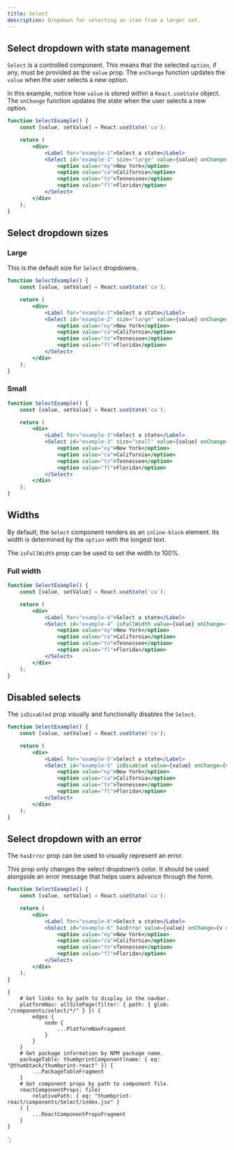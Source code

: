 ```yaml
---
title: Select
description: Dropdown for selecting an item from a larger set.
---
```



<ComponentHeader data={props.data} />

## Select dropdown with state management

`Select` is a controlled component. This means that the selected `option`, if any, must be provided as the `value` prop.
The `onChange` function updates the `value` when the user selects a new option.

In this example, notice how `value` is stored within a `React.useState` object.
The `onChange` function updates the state when the user selects a new option.

```jsx
function SelectExample() {
    const [value, setValue] = React.useState('ca');

    return (
        <div>
            <Label for="example-1">Select a state</Label>
            <Select id="example-1" size="large" value={value} onChange={v => setValue(v)}>
                <option value="ny">New York</option>
                <option value="ca">California</option>
                <option value="tn">Tennessee</option>
                <option value="fl">Florida</option>
            </Select>
        </div>
    );
}
```

## Select dropdown sizes

### Large

This is the default size for `Select` dropdowns.

```jsx
function SelectExample() {
    const [value, setValue] = React.useState('ca');

    return (
        <div>
            <Label for="example-2">Select a state</Label>
            <Select id="example-2" size="large" value={value} onChange={v => setValue(v)}>
                <option value="ny">New York</option>
                <option value="ca">California</option>
                <option value="tn">Tennessee</option>
                <option value="fl">Florida</option>
            </Select>
        </div>
    );
}
```

### Small

```jsx
function SelectExample() {
    const [value, setValue] = React.useState('ca');

    return (
        <div>
            <Label for="example-3">Select a state</Label>
            <Select id="example-3" size="small" value={value} onChange={v => setValue(v)}>
                <option value="ny">New York</option>
                <option value="ca">California</option>
                <option value="tn">Tennessee</option>
                <option value="fl">Florida</option>
            </Select>
        </div>
    );
}
```

## Widths

By default, the `Select` component renders as an `inline-block` element.
Its width is determined by the `option` with the longest text.

The `isFullWidth` prop can be used to set the width to 100%.

### Full width

```jsx
function SelectExample() {
    const [value, setValue] = React.useState('ca');

    return (
        <div>
            <Label for="example-4">Select a state</Label>
            <Select id="example-4" isFullWidth value={value} onChange={v => setValue(v)}>
                <option value="ny">New York</option>
                <option value="ca">California</option>
                <option value="tn">Tennessee</option>
                <option value="fl">Florida</option>
            </Select>
        </div>
    );
}
```

## Disabled selects

The `isDisabled` prop visually and functionally disables the `Select`.

```jsx
function SelectExample() {
    const [value, setValue] = React.useState('ca');

    return (
        <div>
            <Label for="example-5">Select a state</Label>
            <Select id="example-5" isDisabled value={value} onChange={v => setValue(v)}>
                <option value="ny">New York</option>
                <option value="ca">California</option>
                <option value="tn">Tennessee</option>
                <option value="fl">Florida</option>
            </Select>
        </div>
    );
}
```

## Select dropdown with an error

The `hasError` prop can be used to visually represent an error.

This prop only changes the select dropdown’s color.
It should be used alongside an error message that helps users advance through the form.

```jsx
function SelectExample() {
    const [value, setValue] = React.useState('ca');

    return (
        <div>
            <Label for="example-6">Select a state</Label>
            <Select id="example-6" hasError value={value} onChange={v => setValue(v)}>
                <option value="ny">New York</option>
                <option value="ca">California</option>
                <option value="tn">Tennessee</option>
                <option value="fl">Florida</option>
            </Select>
        </div>
    );
}
```

<ComponentFooter data={props.data} />

    {
        # Get links to by path to display in the navbar.
        platformNav: allSitePage(filter: { path: { glob: "/components/select/*/" } }) {
            edges {
                node {
                    ...PlatformNavFragment
                }
            }
        }
        # Get package information by NPM package name.
        packageTable: thumbprintComponent(name: { eq: "@thumbtack/thumbprint-react" }) {
            ...PackageTableFragment
        }
        # Get component props by path to component file.
        reactComponentProps: file(
            relativePath: { eq: "thumbprint-react/components/Select/index.jsx" }
        ) {
            ...ReactComponentPropsFragment
        }
    }
`;
